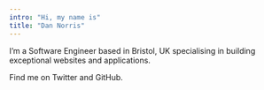 ```yaml
---
intro: "Hi, my name is"
title: "Dan Norris"
---
```


I’m a Software Engineer based in Bristol, UK specialising in building exceptional websites and applications.

Find me on Twitter and GitHub.